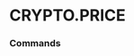 # CRYPTO.PRICE


### Commands
<ul className='grid grid-cols-1 md:grid-cols-2 lg:grid-cols-3 xl:grid-cols-4 gap-4 -ml-6'>
<ReferenceCard
    title="HISTORICAL"
    description="Cryptocurrency Historical Price. Cryptocurrency historical price data."
    url="price/historical"
    command
/>
</ul>

